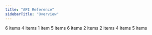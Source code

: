 ```yaml
---
title: "API Reference"
sidebarTitle: "Overview"
---
```


<CardGroup>
  <Card title="Ultra" href="/api-reference/ultra" icon="folder-open" horizontal>
    6 items
  </Card>
  <Card title="Swap" href="/api-reference/swap" icon="folder-open" horizontal>
  4 items
  </Card>
  <Card title="Lend (Beta)" href="/api-reference/lend" icon="folder-open" horizontal>
  1 item
  </Card>
  <Card title="Trigger" href="/api-reference/trigger" icon="folder-open" horizontal>
  5 items
  </Card>
  <Card title="Recurring" href="/api-reference/recurring" icon="folder-open" horizontal>
  6 items
  </Card>
  <Card title="Tokens" href="/api-reference/tokens" icon="folder-open" horizontal>
  2 items
  </Card>
  <Card title="Price" href="/api-reference/price" icon="folder-open" horizontal>
  2 items
  </Card>
  <Card title="Send (Beta)" href="/api-reference/send" icon="folder-open" horizontal>
  4 items
  </Card>
  <Card title="Studio (Beta)" href="/api-reference/studio" icon="folder-open" horizontal>
  5 items
  </Card>
</CardGroup>
